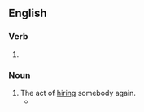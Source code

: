 {{also|re-hiring}}

==English==

===Verb===
{{head|en|present participle}}

# {{present participle of|rehire|lang=en|nocat=1}}

===Noun===
{{en-noun}}

# The act of [[hire|hiring]] somebody again.
#* {{quote-journal|date=November 25, 2007|author=Steven Lee Myers|title=U.S. Scales Back Political Goals for Iraqi Unity|work=New York Times|url=http://www.nytimes.com/2007/11/25/washington/25policy.html
|passage=A senior Bush administration official described that goal as largely symbolic since '''rehirings''' have been quietly taking place already.}}